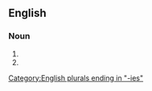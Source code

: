 ==English==

===Noun===
{{head|en|noun form}}

# {{plural of|brickie|lang=en}}
# {{plural of|bricky|lang=en}}

[[Category:English plurals ending in "-ies"]]